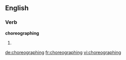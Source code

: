 ==English==

===Verb===
'''choreographing'''

# {{present participle of|[[choreograph]]}}

[[de:choreographing]]
[[fr:choreographing]]
[[vi:choreographing]]
